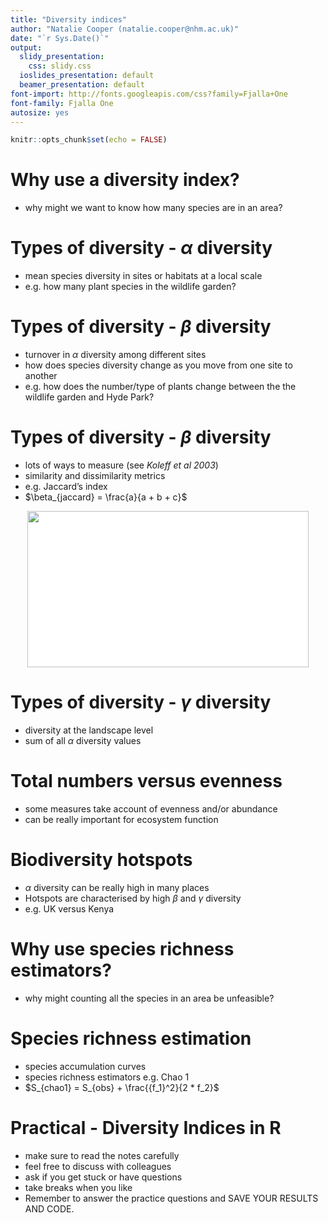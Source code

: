 ```yaml
---
title: "Diversity indices"
author: "Natalie Cooper (natalie.cooper@nhm.ac.uk)"
date: "`r Sys.Date()`"
output:
  slidy_presentation:
    css: slidy.css
  ioslides_presentation: default
  beamer_presentation: default
font-import: http://fonts.googleapis.com/css?family=Fjalla+One
font-family: Fjalla One
autosize: yes
---
```


```r
knitr::opts_chunk$set(echo = FALSE)
```

# Why use a diversity index?

- why might we want to know how many species are in an area?

[//]: #

# Types of diversity - $\alpha$ diversity

- mean species diversity in sites or habitats at a local scale 
- e.g. how many plant species in the wildlife garden?

# Types of diversity - $\beta$ diversity

- turnover in $\alpha$ diversity among different sites
- how does species diversity change as you move from one site to another
- e.g. how does the number/type of plants change between the the wildlife garden and Hyde Park?

# Types of diversity - $\beta$ diversity

- lots of ways to measure (see *Koleff et al 2003*)
- similarity and dissimilarity metrics
- e.g. Jaccard's index
- $\beta_{jaccard} = \frac{a}{a + b + c}$

<center><img src="images/jaccard.png" width = 450 height = 250 style="background-color:white;" /></center>   

# Types of diversity - $\gamma$ diversity

- diversity at the landscape level
- sum of all $\alpha$ diversity values

# Total numbers versus evenness

- some measures take account of evenness and/or abundance
- can be really important for ecosystem function

# Biodiversity hotspots

- $\alpha$ diversity can be really high in many places
- Hotspots are characterised by high $\beta$ and $\gamma$ diversity
- e.g. UK versus Kenya

# Why use species richness estimators?

- why might counting all the species in an area be unfeasible?

# Species richness estimation

- species accumulation curves
- species richness estimators e.g. Chao 1
- $S_{chao1} = S_{obs} + \frac{{f_1}^2}{2 * f_2}$

# Practical - Diversity Indices in R

- make sure to read the notes carefully
- feel free to discuss with colleagues
- ask if you get stuck or have questions
- take breaks when you like
- Remember to answer the practice questions and SAVE YOUR RESULTS AND CODE.
